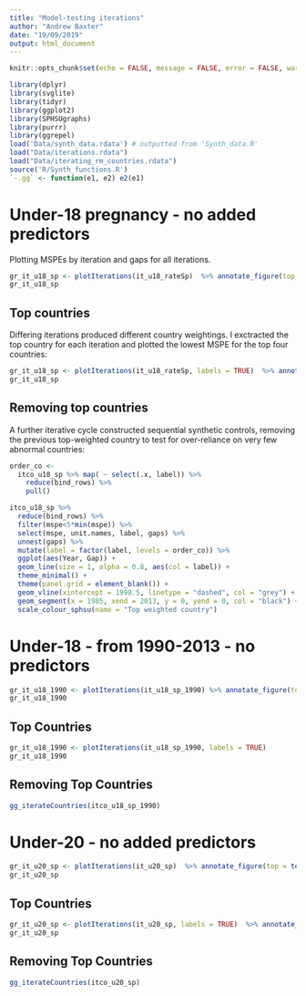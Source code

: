 ```yaml
---
title: "Model-testing iterations"
author: "Andrew Baxter"
date: "19/09/2019"
output: html_document
---
```


```r
knitr::opts_chunk$set(echo = FALSE, message = FALSE, error = FALSE, warning = FALSE, fig.width = 10, fig.height = 7)

library(dplyr)
library(svglite)
library(tidyr)
library(ggplot2)
library(SPHSUgraphs)
library(purrr)
library(ggrepel)
load('Data/synth_data.rdata') # outputted from 'Synth_data.R'
load("Data/iterations.rdata")
load("Data/iterating_rm_countries.rdata")
source('R/Synth_functions.R')
`-.gg` <- function(e1, e2) e2(e1)
```


# Under-18 pregnancy - no added predictors

Plotting MSPEs by iteration and gaps for all iterations.

```r
gr_it_u18_sp <- plotIterations(it_u18_rateSp)  %>% annotate_figure(top = text_grob("Under-18, no predictors - year iterations"))
gr_it_u18_sp
```

## Top countries

Differing iterations produced different country weightings. I exctracted the top country for each iteration and plotted the lowest MSPE for the top four countries:

```r
gr_it_u18_sp <- plotIterations(it_u18_rateSp, labels = TRUE)  %>% annotate_figure(top = text_grob("Under-18, no predictors - year iterations"))
gr_it_u18_sp
```

## Removing top countries

A further iterative cycle constructed sequential synthetic controls, removing the previous top-weighted country to test for over-reliance on very few abnormal countries:

```r
order_co <- 
  itco_u18_sp %>% map( ~ select(.x, label)) %>% 
    reduce(bind_rows) %>% 
    pull()

itco_u18_sp %>% 
  reduce(bind_rows) %>% 
  filter(mspe<5*min(mspe)) %>% 
  select(mspe, unit.names, label, gaps) %>% 
  unnest(gaps) %>% 
  mutate(label = factor(label, levels = order_co)) %>% 
  ggplot(aes(Year, Gap)) + 
  geom_line(size = 1, alpha = 0.8, aes(col = label)) + 
  theme_minimal() +
  theme(panel.grid = element_blank()) +
  geom_vline(xintercept = 1998.5, linetype = "dashed", col = "grey") +
  geom_segment(x = 1985, xend = 2013, y = 0, yend = 0, col = "black") +
  scale_colour_sphsu(name = "Top weighted country")

```

# Under-18 - from 1990-2013 - no predictors

```r
gr_it_u18_1990 <- plotIterations(it_u18_sp_1990) %>% annotate_figure(top = text_grob("Under-18, no predictors - year iterations"))
gr_it_u18_1990

```

## Top Countries

```r
gr_it_u18_1990 <- plotIterations(it_u18_sp_1990, labels = TRUE)
gr_it_u18_1990

```

## Removing Top Countries
```r
gg_iterateCountries(itco_u18_sp_1990)

```

# Under-20 - no added predictors

```r
gr_it_u20_sp <- plotIterations(it_u20_sp)  %>% annotate_figure(top = text_grob("Under-20, no predictors - year iterations"))
gr_it_u20_sp
```

## Top Countries

```r
gr_it_u20_sp <- plotIterations(it_u20_sp, labels = TRUE)  %>% annotate_figure(top = text_grob("Under-20, no predictors - year iterations"))
gr_it_u20_sp
```

## Removing Top Countries

```r
gg_iterateCountries(itco_u20_sp)
```